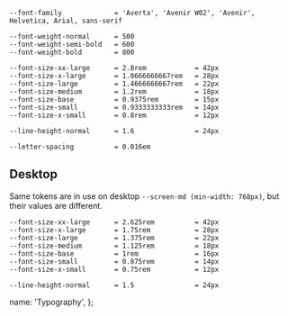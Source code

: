 ```
--font-family             = 'Averta', 'Avenir W02', 'Avenir', Helvetica, Arial, sans-serif

--font-weight-normal      = 500
--font-weight-semi-bold   = 600
--font-weight-bold        = 800

--font-size-xx-large      = 2.8rem            = 42px
--font-size-x-large       = 1.8666666667rem   = 28px
--font-size-large         = 1.4666666667rem   = 22px
--font-size-medium        = 1.2rem            = 18px
--font-size-base          = 0.9375rem         = 15px
--font-size-small         = 0.9333333333rem   = 14px
--font-size-x-small       = 0.8rem            = 12px

--line-height-normal      = 1.6               = 24px

--letter-spacing          = 0.016em
```

## Desktop
Same tokens are in use on desktop `--screen-md (min-width: 768px)`, but their values are different.

```
--font-size-xx-large      = 2.625rem          = 42px
--font-size-x-large       = 1.75rem           = 28px
--font-size-large         = 1.375rem          = 22px
--font-size-medium        = 1.125rem          = 18px
--font-size-base          = 1rem              = 16px
--font-size-small         = 0.875rem          = 14px
--font-size-x-small       = 0.75rem           = 12px

--line-height-normal      = 1.5               = 24px
```

  name: 'Typography',
};
